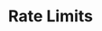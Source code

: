 ---
title: "Rate Limits"
description: "Learn about API rate limits and how to avoid hitting them."
icon: "gauge-max"
--- 